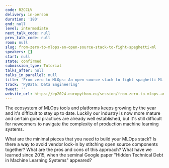 ```yaml
---
code: RZCCLV
delivery: in-person
duration: '180'
end: null
level: intermediate
next_talk_code: null
prev_talk_code: null
room: null
slug: from-zero-to-mlops-an-open-source-stack-to-fight-spaghetti-ml
speakers: []
start: null
state: confirmed
submission_type: Tutorial
talks_after: null
talks_in_parallel: null
title: 'From zero to MLOps: An open source stack to fight spaghetti ML'
track: 'PyData: Data Engineering'
tweet: ''
website_url: https://ep2024.europython.eu/session/from-zero-to-mlops-an-open-source-stack-to-fight-spaghetti-ml
---
```


The ecosystem of MLOps tools and platforms keeps growing by the year and it's difficult to stay up to date. Luckily our industry is now more mature and certain good practices are already well established, but it's still difficult for newcomers to navigate the complexity of production machine learning systems.

What are the minimal pieces that you need to build your MLOps stack? Is there a way to avoid vendor lock-in by stitching open source components together? What are the pros and cons of this approach? What have we learned since 2015, when the seminal Google paper "Hidden Technical Debt in Machine Learning Systems" appeared?
